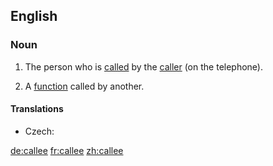 ==English==

===Noun===
{{en-noun}}

# {{context|telephony|lang=en}} The person who is [[called]] by the [[caller]] (on the telephone).
# {{context|computing|lang=en}} A [[function]] called by another.

====Translations====
{{trans-top|the person who is called by the caller}}
* Czech: {{t-|cs|volaný}}
{{trans-mid}}
{{trans-bottom}}

[[de:callee]]
[[fr:callee]]
[[zh:callee]]